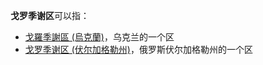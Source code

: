'''戈罗季谢区'''可以指：
* [[戈羅季謝區_(烏克蘭)|戈羅季謝區 (烏克蘭)]]，乌克兰的一个区
* [[戈罗季谢区_(伏尔加格勒州)|戈罗季谢区 (伏尔加格勒州)]]，俄罗斯伏尔加格勒州的一个区

{{Disambiguation|Cat=五字行政区译名消歧义}}